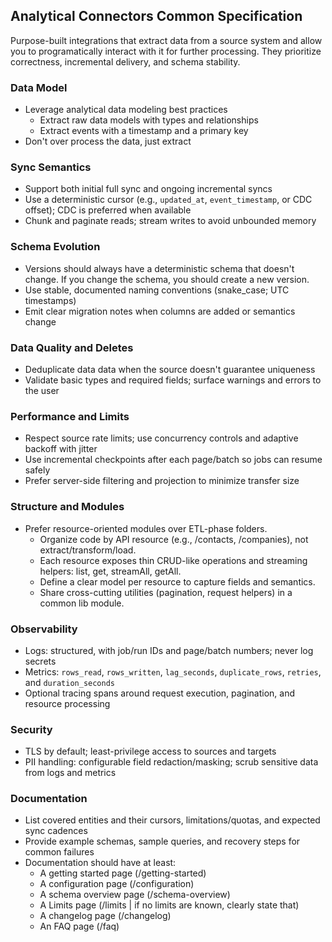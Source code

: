 ## Analytical Connectors Common Specification

Purpose-built integrations that extract data from a source system and allow you to programatically interact with it for further processing. They prioritize correctness, incremental delivery, and schema stability.

### Data Model
- Leverage analytical data modeling best practices
  - Extract raw data models with types and relationships
  - Extract events with a timestamp and a primary key
- Don't over process the data, just extract

### Sync Semantics
- Support both initial full sync and ongoing incremental syncs
- Use a deterministic cursor (e.g., `updated_at`, `event_timestamp`, or CDC offset); CDC is preferred when available
- Chunk and paginate reads; stream writes to avoid unbounded memory

### Schema Evolution
- Versions should always have a deterministic schema that doesn't change. If you change the schema, you should create a new version.
- Use stable, documented naming conventions (snake_case; UTC timestamps)
- Emit clear migration notes when columns are added or semantics change

### Data Quality and Deletes
- Deduplicate data data when the source doesn't guarantee uniqueness
- Validate basic types and required fields; surface warnings and errors to the user

### Performance and Limits
- Respect source rate limits; use concurrency controls and adaptive backoff with jitter
- Use incremental checkpoints after each page/batch so jobs can resume safely
- Prefer server-side filtering and projection to minimize transfer size

### Structure and Modules
- Prefer resource-oriented modules over ETL-phase folders.
  - Organize code by API resource (e.g., /contacts, /companies), not extract/transform/load.
  - Each resource exposes thin CRUD-like operations and streaming helpers: list, get, streamAll, getAll.
  - Define a clear model per resource to capture fields and semantics.
  - Share cross-cutting utilities (pagination, request helpers) in a common lib module.

### Observability
- Logs: structured, with job/run IDs and page/batch numbers; never log secrets
- Metrics: `rows_read`, `rows_written`, `lag_seconds`, `duplicate_rows`, `retries`, and `duration_seconds`
- Optional tracing spans around request execution, pagination, and resource processing

### Security
- TLS by default; least-privilege access to sources and targets
- PII handling: configurable field redaction/masking; scrub sensitive data from logs and metrics

### Documentation
- List covered entities and their cursors, limitations/quotas, and expected sync cadences
- Provide example schemas, sample queries, and recovery steps for common failures
- Documentation should have at least:
  - A getting started page (/getting-started)
  - A configuration page (/configuration)
  - A schema overview page (/schema-overview)
  - A Limits page (/limits | if no limits are known, clearly state that)
  - A changelog page (/changelog)
  - An FAQ page (/faq)